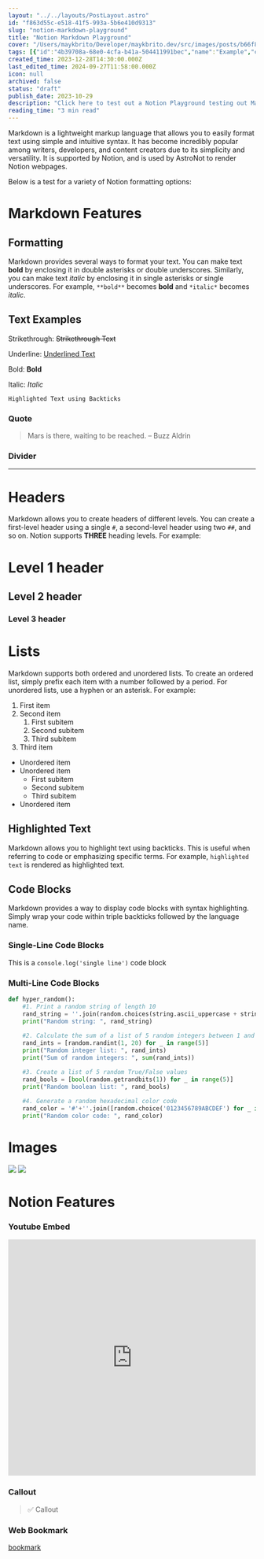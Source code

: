 ```yaml
---
layout: "../../layouts/PostLayout.astro"
id: "f863d55c-e518-41f5-993a-5b6e410d9313"
slug: "notion-markdown-playground"
title: "Notion Markdown Playground"
cover: "/Users/maykbrito/Developer/maykbrito.dev/src/images/posts/b66f8d47a95064a61bd5e9ddc25aeebaa5356679bac5ceca7d3e26ef797f58c6-cover.jpg"
tags: [{"id":"4b39708a-68e0-4cfa-b41a-504411991bec","name":"Example","color":"green"},{"id":"4cde291b-ecb5-423e-be06-f0c133aeed53","name":"Tutorial","color":"brown"},{"id":"ad62e360-f369-4876-8be4-98844d48e4f8","name":"Playground","color":"red"}]
created_time: 2023-12-28T14:30:00.000Z
last_edited_time: 2024-09-27T11:58:00.000Z
icon: null
archived: false
status: "draft"
publish_date: 2023-10-29
description: "Click here to test out a Notion Playground testing out Markdown formatting features from bold and italic to images, headers, and embeds"
reading_time: "3 min read"
---
```



Markdown is a lightweight markup language that allows you to easily format text using simple and intuitive syntax. It has become incredibly popular among writers, developers, and content creators due to its simplicity and versatility. It is supported by Notion, and is used by AstroNot to render Notion webpages.


Below is a test for a variety of Notion formatting options:


# Markdown Features


## Formatting


Markdown provides several ways to format your text. You can make text **bold** by enclosing it in double asterisks or double underscores. Similarly, you can make text _italic_ by enclosing it in single asterisks or single underscores. For example, `**bold**` becomes **bold** and `*italic*` becomes _italic_.


## Text Examples


Strikethrough: ~~Strikethrough Text~~


Underline: <u>Underlined Text</u>


Bold: **Bold**


Italic: _Italic_


`Highlighted Text using Backticks`


### Quote

> Mars is there, waiting to be reached. – Buzz Aldrin

### Divider


---


# Headers


Markdown allows you to create headers of different levels. You can create a first-level header using a single `#`, a second-level header using two `##`, and so on. Notion supports **THREE** heading levels. For example:


# Level 1 header


## Level 2 header


### Level 3 header


# Lists


Markdown supports both ordered and unordered lists. To create an ordered list, simply prefix each item with a number followed by a period. For unordered lists, use a hyphen or an asterisk. For example:

1. First item
2. Second item
    1. First subitem
    2. Second subitem
    3. Third subitem
3. Third item
- Unordered item
- Unordered item
    - First subitem
    - Second subitem
    - Third subitem
- Unordered item

## Highlighted Text


Markdown allows you to highlight text using backticks. This is useful when referring to code or emphasizing specific terms. For example, `highlighted text` is rendered as highlighted text.


## Code Blocks


Markdown provides a way to display code blocks with syntax highlighting. Simply wrap your code within triple backticks followed by the language name. 


### Single-Line Code Blocks


This is a `console.log('single line')` code block


### Multi-Line Code Blocks


```python
def hyper_random():
    #1. Print a random string of length 10
    rand_string = ''.join(random.choices(string.ascii_uppercase + string.digits, k=10))
    print("Random string: ", rand_string)
    
    #2. Calculate the sum of a list of 5 random integers between 1 and 20
    rand_ints = [random.randint(1, 20) for _ in range(5)]
    print("Random integer list: ", rand_ints)
    print("Sum of random integers: ", sum(rand_ints))

    #3. Create a list of 5 random True/False values
    rand_bools = [bool(random.getrandbits(1)) for _ in range(5)]
    print("Random boolean list: ", rand_bools)
    
    #4. Generate a random hexadecimal color code
    rand_color = '#'+''.join([random.choice('0123456789ABCDEF') for _ in range(6)])
    print("Random color code: ", rand_color)
```


# Images


<Image src="/images/posts/8857e3902f9bf0760b12c0cf5a3d13ed289f3e161559e405cd18a4f9b9eba8ff.jpg" />


<Image src="/images/posts/7950e4cdeae86e3118f3b65fe293ffd75d7a5cf22c1c66a14ab8b866e92ccd48.gif" />


# Notion Features


### Youtube Embed


<iframe width="100%" height="480" src="https://www.youtube.com/embed/5lDSSgHG4q0?si=RtlqhAlqw3seEQ9p" title="YouTube video player" frameborder="0" allow="accelerometer; autoplay; clipboard-write; encrypted-media; gyroscope; picture-in-picture; web-share" allowfullscreen></iframe>


### Callout


> ✅ Callout


### Web Bookmark


[bookmark](http://www.google.com)


